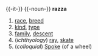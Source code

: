 {{-it-}}
{{-noun-}}
'''razza''' {{f}}
#[[race]], [[breed]]
#[[kind]], [[type]]
#[[family]], [[descent]]
#(''ichthyology'') [[ray]], [[skate]]
#(''colloquial'') [[Spoke]] (of a wheel)